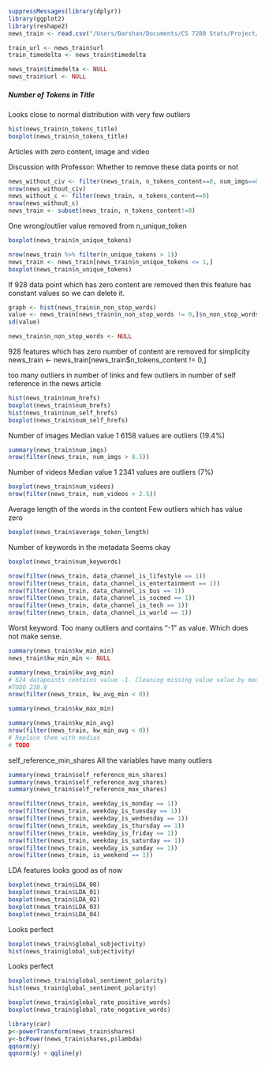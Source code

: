 

```r
suppressMessages(library(dplyr))
library(ggplot2)
library(reshape2)
news_train <- read.csv("/Users/Darshan/Documents/CS 7280 Stats/Project/Data/Train.csv", header = TRUE)

train_url <- news_train$url
train_timedelta <- news_train$timedelta

news_train$timedelta <- NULL
news_train$url <- NULL

```

##### Number of Tokens in Title
Looks close to normal distribution with very few outliers
```r
hist(news_train$n_tokens_title)
boxplot(news_train$n_tokens_title)
```


Articles with zero content, image and video

Discussion with Professor: Whether to remove these data points or not
```r

news_without_civ <- filter(news_train, n_tokens_content==0, num_imgs==0, num_videos==0)
nrow(news_without_civ)
news_without_c <- filter(news_train, n_tokens_content==0)
nrow(news_without_c)
news_train <- subset(news_train, n_tokens_content!=0)
```

One wrong/outlier value removed from n_unique_token
```r
boxplot(news_train$n_unique_tokens)

nrow(news_train %>% filter(n_unique_tokens > 1))
news_train <- news_train[news_train$n_unique_tokens <= 1,]
boxplot(news_train$n_unique_tokens)
```


If 928 data point which has zero content are removed then this feature has constant values so we can delete it.
```r
graph <- hist(news_train$n_non_stop_words)
value <- news_train[news_train$n_non_stop_words != 0,]$n_non_stop_words
sd(value)

news_train$n_non_stop_words <- NULL
```

928 features which has zero number of content are removed for simplicity
news_train <- news_train[news_train$n_tokens_content != 0,]


too many outliers in number of links and few outliers in number of self reference in the news article
```r
hist(news_train$num_hrefs)
boxplot(news_train$num_hrefs)
hist(news_train$num_self_hrefs)
boxplot(news_train$num_self_hrefs)
```


Number of images
Median value 1
6158 values are outliers (19.4%)
```r
summary(news_train$num_imgs)
nrow(filter(news_train, num_imgs > 8.5))
```


Number of videos
Median value 1
2341 values are outliers (7%)
```r
boxplot(news_train$num_videos)
nrow(filter(news_train, num_videos > 2.5))
```

Average length of the words in the content
Few outliers which has value zero
```r
boxplot(news_train$average_token_length)
```


Number of keywords in the metadata
Seems okay
```r
boxplot(news_train$num_keywords)
```


```r
nrow(filter(news_train, data_channel_is_lifestyle == 1))
nrow(filter(news_train, data_channel_is_entertainment == 1))
nrow(filter(news_train, data_channel_is_bus == 1))
nrow(filter(news_train, data_channel_is_socmed == 1))
nrow(filter(news_train, data_channel_is_tech == 1))
nrow(filter(news_train, data_channel_is_world == 1))
```

Worst keyword.  Too many outliers and contains "-1" as value. Which does not make sense.

```r
summary(news_train$kw_min_min)
news_train$kw_min_min <- NULL
```

```r
summary(news_train$kw_avg_min)
# 624 datapoints contains value -1. Cleaning missing value value by median 
#TODO 238.0
nrow(filter(news_train, kw_avg_min < 0))

summary(news_train$kw_max_min)

summary(news_train$kw_min_avg)
nrow(filter(news_train, kw_min_avg < 0))
# Replace them with median
# TODO

```


self_reference_min_shares
All the variables have many outliers
```r
summary(news_train$self_reference_min_shares)
summary(news_train$self_reference_avg_shares)
summary(news_train$self_reference_max_shares)
```

```r
nrow(filter(news_train, weekday_is_monday == 1))
nrow(filter(news_train, weekday_is_tuesday == 1))
nrow(filter(news_train, weekday_is_wednesday == 1))
nrow(filter(news_train, weekday_is_thursday == 1))
nrow(filter(news_train, weekday_is_friday == 1))
nrow(filter(news_train, weekday_is_saturday == 1))
nrow(filter(news_train, weekday_is_sunday == 1))
nrow(filter(news_train, is_weekend == 1))
```

LDA features looks good as of now
```r
boxplot(news_train$LDA_00)
boxplot(news_train$LDA_01)
boxplot(news_train$LDA_02)
boxplot(news_train$LDA_03)
boxplot(news_train$LDA_04)
```


Looks perfect
```r
boxplot(news_train$global_subjectivity)
hist(news_train$global_subjectivity)
```


Looks perfect
```r
boxplot(news_train$global_sentiment_polarity)
hist(news_train$global_sentiment_polarity)
```


```r
boxplot(news_train$global_rate_positive_words)
boxplot(news_train$global_rate_negative_words)
```


```r
library(car)
p<-powerTransform(news_train$shares)
y<-bcPower(news_train$shares,p$lambda)
qqnorm(y)
qqnorm(y) + qqline(y)
```
